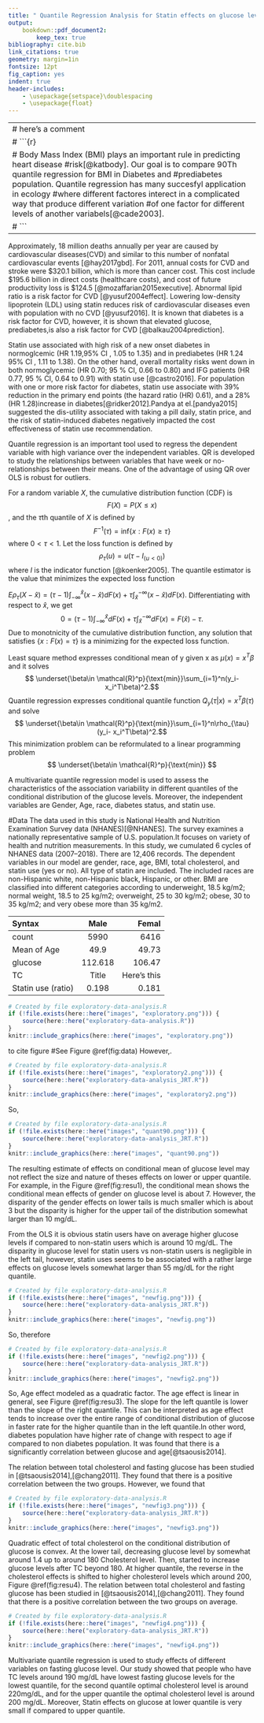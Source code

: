 ```yaml
---
title: " Quantile Regression Analysis for Statin effects on glucose level"
output: 
    bookdown::pdf_document2:  
        keep_tex: true
bibliography: cite.bib
link_citations: true
geometry: margin=1in
fontsize: 12pt
fig_caption: yes
indent: true
header-includes:
    - \usepackage{setspace}\doublespacing
    - \usepackage{float}
---
```

\section{introduction}

---
# here's a comment
# ```{r}
# Body Mass Index (BMI) plays an important rule in predicting heart disease #risk[@katbody]. Our goal is to compare 90Th quantile regression for BMI in Diabetes and #prediabetes population. Quantile regression has many succesfyl application in ecology #where different factores interect in a complicated way that produce different variation #of one factor for different levels of another variabels[@cade2003].
# ```
---
Approximately, 18 million deaths annually per year are caused by cardiovascular diseases(CVD) and similar to this number of nonfatal cardiovascular events [@hay2017gbd].
For 2011, annual costs for CVD and stroke were $\$320.1$ billion, which is more than cancer cost. This cost include \$195.6  billion in direct costs (healthcare costs), and cost of future productivity loss is  \$124.5 [@mozaffarian2015executive].
Abnormal lipid ratio  is a risk  factor for CVD [@yusuf2004effect]. Lowering low-density lipoprotein (LDL) using statin reduces risk of cardiovascular diseases even with population with no CVD  [@yusuf2016]. 
It is known that diabetes is a risk factor for CVD, however, it is shown that elevated  glucose, prediabetes,is also a risk factor for CVD [@balkau2004prediction].
  
Statin use associated with high risk of a new onset diabetes in normoglcemic (HR 1.19,95% CI , 1.05 to 1.35) and in prediabetes (HR 1.24 95% CI , 1.11 to 1.38). On the other hand, overall mortality risks went down  in both normoglycemic (HR 0.70;
95 % CI, 0.66 to 0.80) and IFG patients (HR
0.77, 95 % CI, 0.64 to 0.91) with statin use [@castro2016]. For population with one or more risk factor for diabetes, statin use associate with 39% reduction in the primary end points (the hazard ratio (HR) 0.61), and a 28% (HR 1.28)increase in diabetes[@ridker2012].Pandya at el.[pandya2015] suggested the dis-utility associated with taking a pill daily, statin price, and the risk of statin-induced diabetes negatively impacted the cost effectiveness of statin use recommendation.   

  

\section{Quantile Regression}
Quantile regression is an important tool used to regress the dependent variable with high variance over the independent variables. QR is developed to study the relationships between variables that have week or no-relationships between their means. One of the advantage of using QR over OLS is robust for outliers. 

For a random variable $X$, the cumulative distribution function (CDF) is $$F(X)=P(X\leq x)$$, and the $\tau$th quantile of $X$ is defined by $$ F^{-1}(\tau)=\text{inf}\{x: F(x)\ge \tau\} $$ where $0<\tau<1$.
Let the loss function is defined by $$\rho_{\tau}(u)= u(\tau-I_{(u<0)})$$ where $I$ is the indicator function  [@koenker2005]. The quantile estimator is the value that minimizes the expected loss function
 
$E\rho_{\tau}(X-\hat{x})=(\tau-1)\int_{-\infty}^{\hat{x}} (x-\hat{x})dF(x)+\tau\int_{\hat{x}}^{-\infty} (x-\hat{x})dF(x).$
Differentiating with respect to $\hat{x}$, we get
$$ 0  =(\tau-1)\int_{-\infty}^{\hat{x}} dF(x)+\tau\int_{\hat{x}}^{-\infty} dF(x)
=F(\hat{x})-\tau.$$ 
Due to monotnicity of the cumulative distribution function, any solution that satisfies $\{x:F(x)=\tau \}$ is a minimizing for the expected loss function.

 
Least square method expresses conditional mean of y given x as $\mu(x)=x^T\beta$ and it solves $$ \underset{\beta\in \mathcal{R}^p}{\text{min}}\sum_{i=1}^n(y_i- x_i^T\beta)^2.$$ Quantile regression expresses conditional quantile function $Q_y(\tau|x)=x^T \beta ({\tau)}$ and solve $$ \underset{\beta\in \mathcal{R}^p}{\text{min}}\sum_{i=1}^n\rho_{\tau}(y_i- x_i^T\beta)^2.$$This minimization problem can be reformulated to a linear programming problem $$ \underset{\beta\in \mathcal{R}^p}{\text{min}} $$
 


\section{Methods}
A multivariate quantile regression model is used to assess the characteristics of the   association variability in different quantiles of the conditional distribution of the glucose levels.
Moreover, the independent variables are Gender, Age, race, diabetes status, and statin use.  

  

#Data
 The data used in this study is National Health and Nutrition Examination Survey data (NHANES)[@NHANES]. The survey examines a nationally representative sample of U.S. population.It focuses on  variety of health and nutrition measurements. In this study, we cumulated 6 cycles of NHANES data (2007–2018). There are 12,406 records. The dependent variables in our model are gender, race, age, BMI, total cholesterol, and statin use (yes or no). All type of statin are included. The included races are non-Hispanic white, non-Hispanic black, Hispanic, or other. BMI are classified into different categories according to underweight, 18.5 kg/m2; normal weight, 18.5 to 25 kg/m2; overweight, 25 to 30 kg/m2; obese, 30 to 35 kg/m2; and very obese more than 35 kg/m2.   

| Syntax      | Male  | Femal     |
| :---        |    :----:   |          ---: |
| count |  5990      | 6416   |
| Mean of Age | 49.9       | 49.73   |
| glucose        |  112.618     |  106.47   |
| TC         | Title       | Here's this   |
| Statin use (ratio) | 0.198       | 0.181   |
  
  

 
 

 

```r
# Created by file exploratory-data-analysis.R
if (!file.exists(here::here("images", "exploratory.png"))) {
    source(here::here("exploratory-data-analysis.R"))
}
knitr::include_graphics(here::here("images", "exploratory.png"))
```

to cite figure #See Figure \@ref(fig:data)
However,.

```r
# Created by file exploratory-data-analysis.R
if (!file.exists(here::here("images", "exploratory2.png"))) {
    source(here::here("exploratory-data-analysis_JRT.R"))
}
knitr::include_graphics(here::here("images", "exploratory2.png"))
```

So,


```r
# Created by file exploratory-data-analysis.R
if (!file.exists(here::here("images", "quant90.png"))) {
    source(here::here("exploratory-data-analysis_JRT.R"))
}
knitr::include_graphics(here::here("images", "quant90.png"))
```
\section{Results}
The resulting estimate of effects on conditional mean of glucose level may not reflect the size and nature of theses effects on lower or upper quantile. For example, in the Figure \@ref(fig:resu1), the conditional mean shows the conditional mean effects of gender on glucose level is about 7. However, the disparity of the gender effects on lower tails is much smaller which is about 3 but the disparity is higher for the upper tail of the distribution somewhat larger than 10 mg/dL. 



From the OLS it is obvious statin users have on average  higher glucose levels if compared to non-statin users which is around 10 mg/dL. The disparity in glucose level for statin users vs non-statin users is negligible in the left tail, however, statin uses seems to be associated with a rather large effects on glucose levels somewhat larger than 55 mg/dL for the right quantile.  




```r
# Created by file exploratory-data-analysis.R
if (!file.exists(here::here("images", "newfig.png"))) {
    source(here::here("exploratory-data-analysis_JRT.R"))
}
knitr::include_graphics(here::here("images", "newfig.png"))
```
 So,
 therefore
```r
# Created by file exploratory-data-analysis.R
if (!file.exists(here::here("images", "newfig2.png"))) {
    source(here::here("exploratory-data-analysis_JRT.R"))
}
knitr::include_graphics(here::here("images", "newfig2.png"))
``` 
So,
 Age effect modeled as a quadratic factor. The age effect  is linear in general, see Figure \@ref(fig:resu3). The slope for the  left quantile is lower than the slope of the right quantile. This can be interpreted as age effect tends to increase over the entire range of conditional distribution of glucose in faster rate for the higher quantile than in the left quantile.In other word, diabetes population have higher rate of change with respect to age if compared to non diabetes population. It was found that there is  a significantly correlation between glucose and age[@tsaousis2014].

The relation between total cholesterol and fasting glucose has been studied in [@tsaousis2014],[@chang2011]. They found that there is a positive correlation between the two groups. However, we found that  


```r
# Created by file exploratory-data-analysis.R
if (!file.exists(here::here("images", "newfig3.png"))) {
    source(here::here("exploratory-data-analysis_JRT.R"))
}
knitr::include_graphics(here::here("images", "newfig3.png"))
```
Quadratic effect of total cholesterol on the conditional distribution of glucose is convex.  At the lower tail, decreasing glucose level by somewhat around 1.4 up to around 180 Cholesterol level. Then, started to increase glucose levels after TC beyond 180. At higher quantile, the reverse in the cholesterol effects is shifted to higher cholesterol levels which around 200, Figure \@ref(fig:resu4). The relation between total cholesterol and fasting glucose has been studied in [@tsaousis2014],[@chang2011]. They found that there is a positive correlation between the two groups on average.    

```r
# Created by file exploratory-data-analysis.R
if (!file.exists(here::here("images", "newfig4.png"))) {
    source(here::here("exploratory-data-analysis_JRT.R"))
}
knitr::include_graphics(here::here("images", "newfig4.png"))
```

<!-- ```{r, out.width = "80%", fig.align = "center", fig.cap = "A better figure caption", echo = FALSE} -->
<!-- library(knitr) -->
<!--  kable(dat[,2:3],caption="A nit table") -->
<!-- ``` -->


\section{Conclusion}
 Multivariate quantile regression is used to study effects of different variables on fasting glucose level. Our study showed that people who have TC levels around 190 mg/dL have lowest fasting glucose levels for the lowest quantile, for the second quantile optimal cholesterol level is around 220mg/dL, and for the upper quantile the optimal cholesterol level is around 200 mg/dL. Moreover, Statin effects on glucose at lower quantile is very small if compared to upper quantile.
\newpage
\section{References}